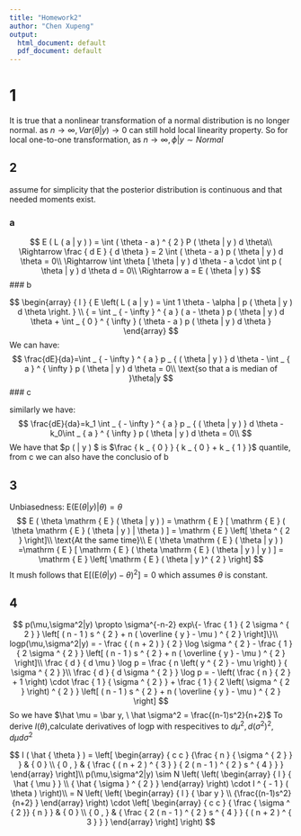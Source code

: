 ```yaml
---
title: "Homework2"
author: "Chen Xupeng"
output:
  html_document: default
  pdf_document: default
---
```



# 1 
It is true that a nonlinear transformation of a normal distribution is no longer normal. as $n \rightarrow \infty, Var(\theta|y) \rightarrow 0$ can still hold local linearity property. So for local one-to-one transformation, as $n \rightarrow \infty, \phi|y \sim Normal$

## 2
assume for simplicity that the posterior distribution is continuous and that needed moments exist.

### a

$$
E ( L ( a | y ) ) = \int ( \theta - a ) ^ { 2 } P ( \theta | y ) d \theta\\
\Rightarrow \frac { d E } { d \theta } = 2 \int ( \theta - a ) p ( \theta | y ) d \theta = 0\\
\Rightarrow \int \theta [ \theta | y ) d \theta - a \cdot \int p ( \theta | y ) d \theta d = 0\\
\Rightarrow a = E ( \theta | y )
$$
### b

$$
\begin{array} { l } {  E \left( L ( a | y ) = \int 1 \theta - \alpha | p ( \theta | y ) d \theta \right. } \\ { = \int _ { - \infty } ^ { a } ( a - \theta ) p ( \theta | y ) d \theta + \int _ { 0 } ^ { \infty } ( \theta - a ) p ( \theta | y ) d \theta } \end{array}
$$
We can have:
$$
\frac{dE}{da}=\int _ { - \infty } ^ { a } p _ { ( \theta | y ) } d \theta - \int _ { a } ^ { \infty } p ( \theta | y ) d \theta = 0\\
\text{so that a is median of }\theta|y
$$
### c

similarly we have:
$$
\frac{dE}{da}=k_1 \int _ { - \infty } ^ { a } p _ { ( \theta | y ) } d \theta - k_0\int _ { a } ^ { \infty } p ( \theta | y ) d \theta = 0\\
$$
We have that $p ( \theta | y )  $ is $\frac { k _ { 0 } } { k _ { 0 } + k _ { 1 } }$ quantile, from c we can also have the conclusio of b

## 3 
Unbiasedness: $\mathrm { E } ( \mathrm { E } ( \theta | y )| \theta ) = \theta$
$$
E ( \theta \mathrm { E } ( \theta | y ) ) = \mathrm { E } [ \mathrm { E } ( \theta \mathrm { E } ( \theta | y ) | \theta ) ] = \mathrm { E } \left[ \theta ^ { 2 } \right]\\
\text{At the same time}\\
E ( \theta \mathrm { E } ( \theta | y ) ) =\mathrm { E } [ \mathrm { E } ( \theta  \mathrm { E } ( \theta | y ) | y ) ] = \mathrm { E } \left[  \mathrm { E } ( \theta | y )^ { 2 } \right]
$$
It mush follows that $\mathrm { E } \left[ (  \mathrm { E } ( \theta | y ) - \theta ) ^ { 2 } \right] = 0$ which assumes $\theta$ is constant.

## 4
$$
p(\mu,\sigma^2|y) \propto \sigma^{-n-2} exp\{- \frac { 1 } { 2 \sigma ^ { 2 } } \left[ ( n - 1 ) s ^ { 2 } + n ( \overline { y } - \mu ) ^ { 2 } \right]\}\\
logp(\mu,\sigma^2|y) = - \frac { ( n + 2 ) } { 2 } \log \sigma ^ { 2 } - \frac { 1 } { 2 \sigma ^ { 2 } } \left[ ( n - 1 ) s ^ { 2 } + n ( \overline { y } - \mu ) ^ { 2 } \right]\\
\frac { d } { d \mu } \log p = \frac { n \left( y ^ { 2 } - \mu \right) } { \sigma ^ { 2 } }\\
\frac { d } { d \sigma ^ { 2 } } \log p = - \left( \frac { n } { 2 } + 1 \right) \cdot \frac { 1 } { \sigma ^ { 2 } } + \frac { 1 } { 2 \left( \sigma ^ { 2 } \right) ^ { 2 } } \left[ ( n - 1 ) s ^ { 2 } + n ( \overline { y } - \mu ) ^ { 2 } \right]
$$
So we have $\hat \mu = \bar y, \ \hat \sigma^2 = \frac{(n-1)s^2}{n+2}$
To derive $I(\theta)$,calculate derivatives of logp with respecitives to $d\mu^2,d(\sigma^2)^2,d\mu d\sigma^2$

$$
I ( \hat { \theta } ) = \left[ \begin{array} { c c } {\frac { n } { \sigma ^ { 2 } } } & { 0 } \\ { 0 , } & { \frac { ( n + 2 ) ^ { 3 } } { 2 ( n - 1 ) ^ { 2 } s ^ { 4 } } } \end{array} \right]\\
p(\mu,\sigma^2|y) \sim N \left( \left( \begin{array} { l } { \hat { \mu } } \\ { \hat { \sigma } ^ { 2 } } \end{array} \right) \cdot I ^ { - 1 } ( \theta ) \right)\\
= N \left( \left( \begin{array} { l } { \bar y } \\ {\frac{(n-1)s^2}{n+2} } \end{array} \right) \cdot \left[ \begin{array} { c c } {  \frac { \sigma ^ { 2 }} { n  } } & { 0 } \\ { 0 , } & { \frac { 2 ( n - 1 ) ^ { 2 } s ^ { 4 } } { ( n + 2 ) ^ { 3 } } } \end{array} \right] \right)
$$
